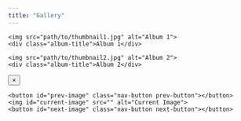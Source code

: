 ```yaml
---
title: "Gallery"
---
```


<div class="gallery-grid">
  <div class="album-thumbnail" data-album="album1">
    <img src="path/to/thumbnail1.jpg" alt="Album 1">
    <div class="album-title">Album 1</div>
  </div>
  <div class="album-thumbnail" data-album="album2">
    <img src="path/to/thumbnail2.jpg" alt="Album 2">
    <div class="album-title">Album 2</div>
  </div>
  <!-- Add more album thumbnails as needed -->
</div>

<div id="fullscreen-gallery" class="fullscreen-gallery">
  <button id="close-gallery" class="close-button">&times;</button>
  <div class="gallery-content">
    <button id="prev-image" class="nav-button prev-button"></button>
    <img id="current-image" src="" alt="Current Image">
    <button id="next-image" class="nav-button next-button"></button>
  </div>
</div>

<script src="gallery.js"></script>